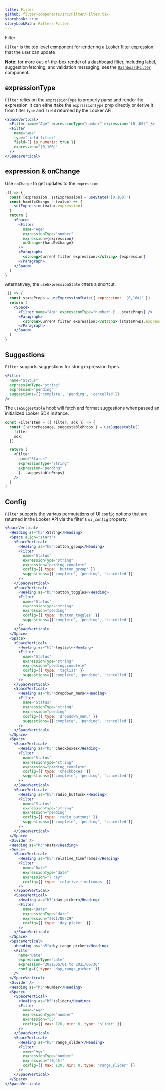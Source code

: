 ```yaml
---
title: Filter
github: filter-components/src/Filter/Filter.tsx
storybook: true
storybookPath: Filters-Filter
---
```



<ImportMessage packageName="filter-components">Filter</ImportMessage>

`Filter` is the top level component for rendering a
[Looker filter expression](https://docs.looker.com/reference/filter-expressions)
that the user can update.

**Note:** for more out-of-the-box render of a dashboard filter, including label,
suggestion fetching, and validation messaging, see the
[`DashboardFilter`](dashboard-filter) component.

## expressionType

`Filter` relies on the `expressionType` to properly parse and render the expression.
It can eithe rtake the `expressionType` prop directly or derive it from filter
`type` and `field` returned by the Looker API.

```jsx
<SpaceVertical>
  <Filter name="Age" expressionType="number" expression="[0,100]" />
  <Filter
    name="Age"
    type="field_filter"
    field={{ is_numeric: true }}
    expression="[0,100]"
  />
</SpaceVertical>
```

## expression & onChange

Use `onChange` to get updates to the `expression`.

```jsx
;() => {
  const [expression, setExpression] = useState('[0,100]')
  const handleChange = (value) => {
    setExpression(value.expression)
  }
  return (
    <Space>
      <Filter
        name="Age"
        expressionType="number"
        expression={expression}
        onChange={handleChange}
      />
      <Paragraph>
        <strong>Current filter expression:</strong> {expression}
      </Paragraph>
    </Space>
  )
}
```

Alternatively, the `useExpressionState` offers a shortcut.

```jsx
;() => {
  const stateProps = useExpressionState({ expression: '[0,100]' })
  return (
    <Space>
      <Filter name="Age" expressionType="number" {...stateProps} />
      <Paragraph>
        <strong>Current filter expression:</strong> {stateProps.expression}
      </Paragraph>
    </Space>
  )
}
```

## Suggestions

`Filter` supports suggestions for string expression types.

```jsx
<Filter
  name="Status"
  expressionType="string"
  expression="pending"
  suggestions={['complete', 'pending', 'cancelled']}
/>
```

The `useSuggestable` hook will fetch and format suggestions when passed an
initialized Looker SDK instance.

```jsx static
const FilterItem = ({ filter, sdk }) => {
  const { errorMessage, suggestableProps } = useSuggestable({
    filter,
    sdk,
  })

  return (
    <Filter
      name="Status"
      expressionType="string"
      expression="pending"
      {...suggestableProps}
    />
  )
}
```

## Config

`Filter` supports the various permutations of UI `config` options that are returned in the
Looker API via the filter's `ui_config` property.

```jsx
<SpaceVertical>
  <Heading as="h3">String</Heading>
  <Space align="start">
    <SpaceVertical>
      <Heading as="h5">button_group</Heading>
      <Filter
        name="Status"
        expressionType="string"
        expression="pending,complete"
        config={{ type: 'button_group' }}
        suggestions={['complete', 'pending', 'cancelled']}
      />
    </SpaceVertical>
    <SpaceVertical>
      <Heading as="h5">button_toggles</Heading>
      <Filter
        name="Status"
        expressionType="string"
        expression="pending"
        config={{ type: 'button_toggles' }}
        suggestions={['complete', 'pending', 'cancelled']}
      />
    </SpaceVertical>
  </Space>
  <Space>
    <SpaceVertical>
      <Heading as="h5">taglist</Heading>
      <Filter
        name="Status"
        expressionType="string"
        expression="pending,complete"
        config={{ type: 'taglist' }}
        suggestions={['complete', 'pending', 'cancelled']}
      />
    </SpaceVertical>
    <SpaceVertical>
      <Heading as="h5">dropdown_menu</Heading>
      <Filter
        name="Status"
        expressionType="string"
        expression="pending"
        config={{ type: 'dropdown_menu' }}
        suggestions={['complete', 'pending', 'cancelled']}
      />
    </SpaceVertical>
  </Space>
  <Space>
    <SpaceVertical>
      <Heading as="h5">checkboxes</Heading>
      <Filter
        name="Status"
        expressionType="string"
        expression="pending,complete"
        config={{ type: 'checkboxes' }}
        suggestions={['complete', 'pending', 'cancelled']}
      />
    </SpaceVertical>
    <SpaceVertical>
      <Heading as="h5">radio_buttons</Heading>
      <Filter
        name="Status"
        expressionType="string"
        expression="pending"
        config={{ type: 'radio_buttons' }}
        suggestions={['complete', 'pending', 'cancelled']}
      />
    </SpaceVertical>
  </Space>
  <Divider />
  <Heading as="h3">Date</Heading>
  <Space>
    <SpaceVertical>
      <Heading as="h5">relative_timeframes</Heading>
      <Filter
        name="Date"
        expressionType="date"
        expression="7 day"
        config={{ type: 'relative_timeframes' }}
      />
    </SpaceVertical>
    <SpaceVertical>
      <Heading as="h5">day_picker</Heading>
      <Filter
        name="Date"
        expressionType="date"
        expression="2021/06/29"
        config={{ type: 'day_picker' }}
      />
    </SpaceVertical>
  </Space>
  <SpaceVertical>
    <Heading as="h5">day_range_picker</Heading>
    <Filter
      name="Date"
      expressionType="date"
      expression="2021/06/01 to 2021/06/30"
      config={{ type: 'day_range_picker' }}
    />
  </SpaceVertical>
  <Divider />
  <Heading as="h3">Number</Heading>
  <Space>
    <SpaceVertical>
      <Heading as="h5">slider</Heading>
      <Filter
        name="Age"
        expressionType="number"
        expression="55"
        config={{ max: 120, min: 0, type: 'slider' }}
      />
    </SpaceVertical>
    <SpaceVertical>
      <Heading as="h5">range_slider</Heading>
      <Filter
        name="Age"
        expressionType="number"
        expression="[0,45]"
        config={{ max: 120, min: 0, type: 'range_slider' }}
      />
    </SpaceVertical>
  </Space>
</SpaceVertical>
```

